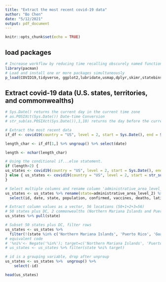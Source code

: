---
title: "Extract the most recent covid-19 data"
author: "Bo Chen"
date: "5/12/2021"
output: pdf_document
---

```{r setup, include=FALSE}
knitr::opts_chunk$set(echo = TRUE)
```

## load packages

```{r}
# Increase workflow by reducing time recalling obscurely named functions
library(pacman)
# Load and install one or more packages simultaneously 
p_load(COVID19,tidyverse, ggplot2,lubridate,usmap,dplyr,skimr,statebins,reshape,leaflet,leafpop,flexdashboard,plotly,ggmap,RgoogleMaps)
```

## Extract covid-19 data (U.S. states, territories, and commonwealths)

```{r}
# Sys.Date() returns the current day in the current time zone
# as.POSIXct(Sys.Date()) Date-time Conversion
# str_sub(as.POSIXct(Sys.Date()),1,10) returns the day before the current date (yyyy-mm-dd)

# Extract the most recent data
if_df <- covid19(country = "US", level = 2, start = Sys.Date(), end = Sys.Date()) 

length_char <- if_df[1,] %>% ungroup() %>% select(date)

length <- nchar(length_char)

# Using the conditional if...else statement.
if (length>2) {
us_states <- covid19(country = "US", level = 2, start = Sys.Date(), end = Sys.Date()) 
} else { us_states <- covid19(country = "US", level = 2, start = str_sub(as.POSIXct(Sys.Date()),1,10), end = str_sub(as.POSIXct(Sys.Date()),1,10))
}

# Select multiple columns and rename column 'administrative_area_level_2' as 'state' for better interpretation
us_states <- us_states %>% rename(state=administrative_area_level_2) %>%
  select(id, date, state, population, confirmed, vaccines, deaths, latitude, longitude) 

# Extract column values as a vector, 56 locations (50+1+2+3=56)
# 50 states plus DC, 2 commonwealths (Northern Mariana Islands and Puerto Rico), and 3 territories (Guam, American Samoa, and Virgin Islands)
us_states %>% pull(state)

# Subset 50 states plus DC, filter rows
us_states <- us_states %>%
  filter(!(state %in% c('Northern Mariana Islands', 'Puerto Rico', 'Guam', 'American Samoa', 'Virgin Islands')))
# equivalent code
# '%ni%'<- Negate('%in%'); target=c('Northern Mariana Islands', 'Puerto Rico', 'Guam', 'American Samoa', 'Virgin Islands')
# us_states <- us_states %>% filter(state %ni% target)

# id is a grouping variable, drop after unproup
us_states <- us_states %>%  ungroup() %>%
    select(-id)

head(us_states)
```